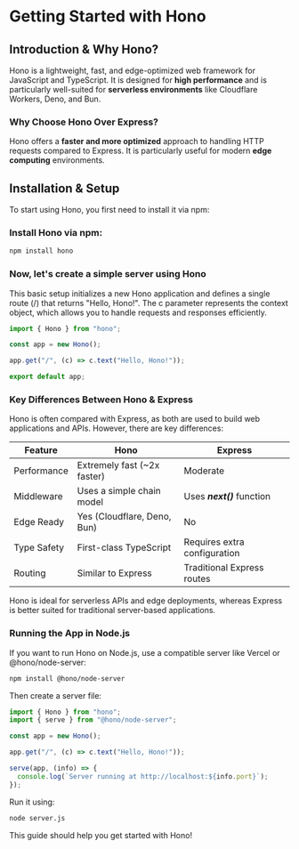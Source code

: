 # Getting Started with Hono

## Introduction & Why Hono?

Hono is a lightweight, fast, and edge-optimized web framework for JavaScript and TypeScript. It is designed for **high performance** and is particularly well-suited for **serverless environments** like Cloudflare Workers, Deno, and Bun.

### Why Choose Hono Over Express?

Hono offers a **faster and more optimized** approach to handling HTTP requests compared to Express. It is particularly useful for modern **edge computing** environments.

## Installation & Setup

To start using Hono, you first need to install it via npm:

### Install Hono via npm:

```sh
npm install hono
```

### Now, let's create a simple server using Hono

This basic setup initializes a new Hono application and defines a single route (/) that returns "Hello, Hono!". The c parameter represents the context object, which allows you to handle requests and responses efficiently.

```ts
import { Hono } from "hono";

const app = new Hono();

app.get("/", (c) => c.text("Hello, Hono!"));

export default app;
```

### Key Differences Between Hono & Express

Hono is often compared with Express, as both are used to build web applications and APIs. However, there are key differences:

| Feature     | Hono                        | Express                      |
| ----------- | --------------------------- | ---------------------------- |
| Performance | Extremely fast (~2x faster) | Moderate                     |
| Middleware  | Uses a simple chain model   | Uses _**next()**_ function   |
| Edge Ready  | Yes (Cloudflare, Deno, Bun) | No                           |
| Type Safety | First-class TypeScript      | Requires extra configuration |
| Routing     | Similar to Express          | Traditional Express routes   |

Hono is ideal for serverless APIs and edge deployments, whereas Express is better suited for traditional server-based applications.

### Running the App in Node.js

If you want to run Hono on Node.js, use a compatible server like Vercel or @hono/node-server:

```sh
npm install @hono/node-server
```

Then create a server file:

```ts
import { Hono } from "hono";
import { serve } from "@hono/node-server";

const app = new Hono();

app.get("/", (c) => c.text("Hello, Hono!"));

serve(app, (info) => {
  console.log(`Server running at http://localhost:${info.port}`);
});
```

Run it using:

```sh
node server.js

```

This guide should help you get started with Hono!
